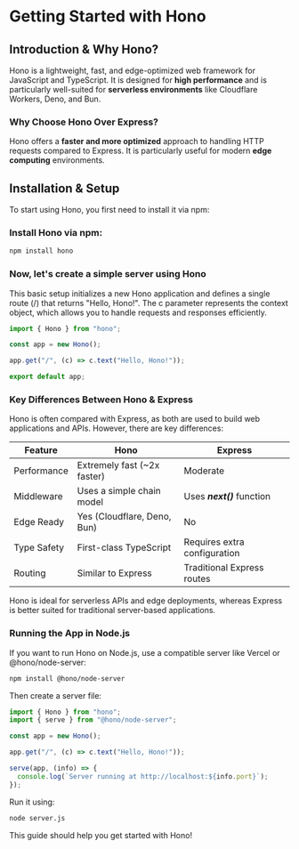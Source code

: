 # Getting Started with Hono

## Introduction & Why Hono?

Hono is a lightweight, fast, and edge-optimized web framework for JavaScript and TypeScript. It is designed for **high performance** and is particularly well-suited for **serverless environments** like Cloudflare Workers, Deno, and Bun.

### Why Choose Hono Over Express?

Hono offers a **faster and more optimized** approach to handling HTTP requests compared to Express. It is particularly useful for modern **edge computing** environments.

## Installation & Setup

To start using Hono, you first need to install it via npm:

### Install Hono via npm:

```sh
npm install hono
```

### Now, let's create a simple server using Hono

This basic setup initializes a new Hono application and defines a single route (/) that returns "Hello, Hono!". The c parameter represents the context object, which allows you to handle requests and responses efficiently.

```ts
import { Hono } from "hono";

const app = new Hono();

app.get("/", (c) => c.text("Hello, Hono!"));

export default app;
```

### Key Differences Between Hono & Express

Hono is often compared with Express, as both are used to build web applications and APIs. However, there are key differences:

| Feature     | Hono                        | Express                      |
| ----------- | --------------------------- | ---------------------------- |
| Performance | Extremely fast (~2x faster) | Moderate                     |
| Middleware  | Uses a simple chain model   | Uses _**next()**_ function   |
| Edge Ready  | Yes (Cloudflare, Deno, Bun) | No                           |
| Type Safety | First-class TypeScript      | Requires extra configuration |
| Routing     | Similar to Express          | Traditional Express routes   |

Hono is ideal for serverless APIs and edge deployments, whereas Express is better suited for traditional server-based applications.

### Running the App in Node.js

If you want to run Hono on Node.js, use a compatible server like Vercel or @hono/node-server:

```sh
npm install @hono/node-server
```

Then create a server file:

```ts
import { Hono } from "hono";
import { serve } from "@hono/node-server";

const app = new Hono();

app.get("/", (c) => c.text("Hello, Hono!"));

serve(app, (info) => {
  console.log(`Server running at http://localhost:${info.port}`);
});
```

Run it using:

```sh
node server.js

```

This guide should help you get started with Hono!
